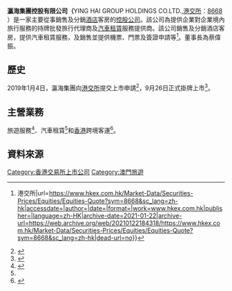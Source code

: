 '''瀛海集團控股有限公司（'''YING HAI GROUP HOLDINGS CO.LTD.,[[香港交易所|港交所]]：[https://www.hkex.com.hk/Market-Data/Securities-Prices/Equities/Equities-Quote?sym=8668&sc_lang=zh-hk 8668] {{Wayback|url=https://www.hkex.com.hk/Market-Data/Securities-Prices/Equities/Equities-Quote?sym=8668&sc_lang=zh-hk |date=20210122184318 }}）是一家主要從事銷售及分銷[[酒店|酒店]]客房的[[控股公司|控股公司]]。該公司為提供企業對企業境內旅行服務的持牌批發旅行代理商及[[汽車租賃|汽車租賃]]服務提供商。該公司銷售及分銷酒店客房，提供汽車租賃服務，及銷售並提供機票、門票及簽證申請等<ref>{{Cite web|title=詳細資料 {{!}} 港交所|url=https://www.hkex.com.hk/Market-Data/Securities-Prices/Equities/Equities-Quote?sym=8668&sc_lang=zh-hk|accessdate=|author=|date=|format=|work=www.hkex.com.hk|publisher=|language=zh-HK|archive-date=2021-01-22|archive-url=https://web.archive.org/web/20210122184318/https://www.hkex.com.hk/Market-Data/Securities-Prices/Equities/Equities-Quote?sym=8668&sc_lang=zh-hk|dead-url=no}}</ref>。董事長為蔡偉振。

{{Infobox company
| name = 瀛海集團
| logo = 
| type = [[股份公司|股份公司]]
| founder = 蔡偉振
| traded_as = 港交所：[https://www.hkex.com.hk/Market-Data/Securities-Prices/Equities/Equities-Quote?sym=8668&sc_lang=zh-hk 8668]
| slogan = 以客為本 至誠服務
| homepage = [https://www.yinghaimacao.com 官网]
| location = {{MAC}}北京街怡德商業中心23樓
}}

== 歷史 ==
2019年1月4日，瀛海集團向[[香港交易所|港交所]]提交上市申請<ref>{{Cite web|title=澳门旅行代理商瀛海通过港交所上市聆讯，年收益1.66亿港元|url=https://www.traveldaily.cn/article/131787|accessdate=|author=|date=2019-09-17|format=|publisher=|language=|archive-date=2021-01-22|archive-url=https://web.archive.org/web/20210122184821/https://www.traveldaily.cn/article/131787|dead-url=no}}</ref>，9月26日正式掛牌上市<ref>{{Cite web|title=瀛海集團在港上市 續提升知名度及競爭力|url=https://www.exmoo.com/article/125545.html|accessdate=|author=|date=2019-09-26|last=|format=|work=|publisher=力報|language=}}</ref>。

== 主營業務 ==
旅遊服務<ref name=a>{{Cite web|title=澳門旅遊業界網站 - 已領有牌照之實體|url=https://industry.macaotourism.gov.mo/cn/license/detail.php?com_key=12988|accessdate=2021-01-18|work=industry.macaotourism.gov.mo}}</ref>、汽車租賃<ref name=a/>和[[香港|香港]]跨境客運<ref>{{Cite web|title=陸路跨境客運業務准照|url=https://www.gov.mo/zh-hant/services/ps-1937/|accessdate=2021-01-18|work=澳門特別行政區政府入口網站|language=zh-hant|archive-date=2021-01-23|archive-url=https://web.archive.org/web/20210123071444/https://www.gov.mo/zh-hant/services/ps-1937/|dead-url=no}}</ref>。

== 資料來源 ==
<references />
[[Category:香港交易所上市公司|Category:香港交易所上市公司]]
[[Category:澳門旅遊|Category:澳門旅遊]]